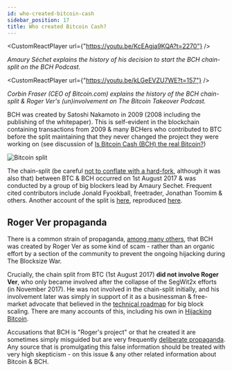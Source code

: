 ```yaml
---
id: who-created-bitcoin-cash
sidebar_position: 17
title: Who created Bitcoin Cash?
---
```



<CustomReactPlayer url={"https://youtu.be/KcEAgja9KQA?t=2270"} />

_Amaury Séchet explains the history of his decision to start the BCH chain-split on the BCH Podcast._

<CustomReactPlayer url={"https://youtu.be/kLGeEVZU7WE?t=157"} />

_Corbin Fraser (CEO of Bitcoin.com) explains the history of the BCH chain-split & Roger Ver's (un)involvement on The Bitcoin Takeover Podcast._

BCH was created by Satoshi Nakamoto in 2009 (2008 including the publishing of the whitepaper). This is self-evident in the blockchain containing transactions from 2009 & many BCHers who contributed to BTC before the split maintaining that they never changed the project they were working on (see discussion of [Is Bitcoin Cash (BCH) the real Bitcoin?](/faqs/BCH-vs-BTC/is-bch-the-real-bitcoin))

<img src={splitUrl} alt="Bitcoin split" />

The chain-split (be careful [not to conflate with a hard-fork](/faqs/Decentralisation/what-is-a-soft-hard-fork), although it was also that) between BTC & BCH occurred on 1st August 2017 & was conducted by a group of big blockers lead by Amaury Sechet. Frequent cited contributors include Jonald Fyookball, freetrader, Jonathan Toomim & others. Another account of the split is [here](https://www.reddit.com/r/btc/comments/bvj08f/an_incomplete_history_of_the_bitcoin_cashs_origin/), reproduced [here](https://x.com/bchautist/status/1898511139920822699).

## Roger Ver propaganda

There is a common strain of propaganda, [among many others](/faqs/BCH-vs-BTC/why-is-there-so-much-propaganda-in-btc#notable-propaganda), that BCH was created by Roger Ver as some kind of scam - rather than an organic effort by a section of the community to prevent the ongoing hijacking during The Blocksize War.

Crucially, the chain split from BTC (1st August 2017) **did not involve Roger Ver**, who only became involved after the collapse of the SegWit2x efforts (in November 2017). He was not involved in the chain-split initially, and his involvement later was simply in support of it as a businessman & free-market advocate that believed in the [technical roadmap](/faqs/Global-Reserve-Currency/can-BCH-technically-scale-to-global-reserve-currency) for big block scaling. There are many accounts of this, including his own in [Hijacking Bitcoin](/faqs/Media/what-about-roger-vers-book-hijacking-bitcoin).

Accusations that BCH is "Roger's project" or that he created it are sometimes simply misguided but are very frequently [deliberate propaganda](/faqs/BCH-vs-BTC/why-is-there-so-much-propaganda-in-btc). Any source that is promulgating this false information should be treated with very high skepticism - on this issue & any other related information about Bitcoin & BCH.